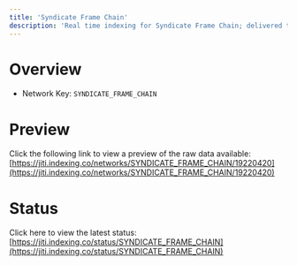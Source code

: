 ```yaml
---
title: 'Syndicate Frame Chain'
description: 'Real time indexing for Syndicate Frame Chain; delivered to you'
---
```


# Overview
- Network Key: `SYNDICATE_FRAME_CHAIN`

# Preview
Click the following link to view a preview of the raw data available: [https://jiti.indexing.co/networks/SYNDICATE_FRAME_CHAIN/19220420](https://jiti.indexing.co/networks/SYNDICATE_FRAME_CHAIN/19220420)

# Status
Click here to view the latest status: [https://jiti.indexing.co/status/SYNDICATE_FRAME_CHAIN](https://jiti.indexing.co/status/SYNDICATE_FRAME_CHAIN)
